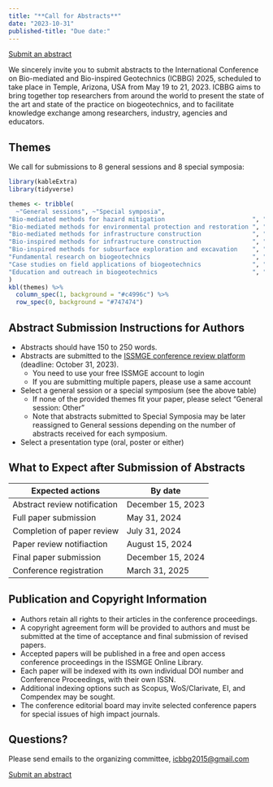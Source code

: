 ```yaml
---
title: "**Call for Abstracts**"
date: "2023-10-31"
published-title: "Due date:"
---
```



[Submit an abstract](https://www.issmge.org/publications/review-platform/conferences/icbbg2025/submit-abstract){.btn .btn-primary}

We sincerely invite you to submit abstracts to the International Conference on Bio-mediated and Bio-inspired Geotechnics (ICBBG) 2025, scheduled to take place in Temple, Arizona, USA from May 19 to 21, 2023. 
ICBBG aims to bring together top researchers from around the world to present the state of the art and state of the practice on biogeotechnics, and to facilitate knowledge exchange among researchers, industry, agencies and educators.

## Themes

We call for submissions to 8 general sessions and 8 special symposia:

```r
library(kableExtra)
library(tidyverse)

themes <- tribble(
  ~"General sessions", ~"Special symposia",
"Bio-mediated methods for hazard mitigation                        ", "Bio-inspired Tunneling                         ",
"Bio-mediated methods for environmental protection and restoration ", "Asia experiences on bio-mediated geotechnics   ",
"Bio-mediated methods for infrastructure construction              ", "Europe experiences on bio-mediated geotechnics ",
"Bio-inspired methods for infrastructure construction              ", "Biopolymer treated soils                       ",
"Bio-inspired methods for subsurface exploration and excavation    ", "Delivery strategies for MICP                   ",
"Fundamental research on biogeotechnics                            ", "MICP for sustainable geoenergy applications    ",
"Case studies on field applications of biogeotechnics              ", "Fungal treatment of soils                      ",
"Education and outreach in biogeotechnics                          ", "Build with nature                              ",
) 
kbl(themes) %>%
  column_spec(1, background = "#c4996c") %>%
  row_spec(0, background = "#747474")
```

## Abstract Submission Instructions for Authors

- Abstracts should have 150 to 250 words.
- Abstracts are submitted to the [ISSMGE conference review platform](https://www.issmge.org/publications/review-platform/conferences/icbbg2025/submit-abstract) (deadline: October 31, 2023).
  - You need to use your free ISSMGE account to login
  - If you are submitting multiple papers, please use a same account
- Select a general session or a special symposium (see the above table)
  - If none of the provided themes fit your paper, please select "General session: Other"
  - Note that abstracts submitted to Special Symposia may be later reassigned to General sessions depending on the number of abstracts received for each symposium.
- Select a presentation type (oral, poster or either)

## What to Expect after Submission of Abstracts

| Expected actions             | By date           |
|------------------------------|-------------------|
| Abstract review notification | December 15, 2023 |
| Full paper submission        | May 31, 2024      |
| Completion of paper review   | July 31, 2024     |
| Paper review notifiaction    | August 15, 2024   |
| Final paper submission       | December 15, 2024 |
| Conference registration      | March 31, 2025    |

## Publication and Copyright Information

- Authors retain all rights to their articles in the conference proceedings.
- A copyright agreement form will be provided to authors and must be submitted at the time of acceptance and final submission of revised papers.
- Accepted papers will be published in a free and open access conference proceedings in the ISSMGE Online Library.
- Each paper will be indexed with its own individual DOI number and Conference Proceedings, with their own ISSN.
- Additional indexing options such as Scopus, WoS/Clarivate, EI, and Compendex may be sought.
- The conference editorial board may invite selected conference papers for special issues of high impact journals.

## Questions?

Please send emails to the organizing committee, <icbbg2015@gmail.com>

[Submit an abstract](https://www.issmge.org/publications/review-platform/conferences/icbbg2025/submit-abstract){.btn .btn-primary}
